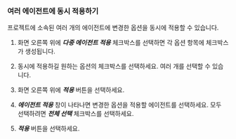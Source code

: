 ### 여러 에이전트에 동시 적용하기

프로젝트에 소속된 여러 개의 에이전트에 변경한 옵션을 동시에 적용할 수 있습니다.

1. 화면 오른쪽 위에 ***다중 에이전트 적용*** 체크박스를 선택하면 각 옵션 항목에 체크박스가 생성됩니다.

1. 동시에 적용하길 원하는 옵션의 체크박스를 선택하세요. 여러 개를 선택할 수 있습니다.

1. 화면 오른쪽 위에 ***적용*** 버튼을 선택하세요.

1. ***에이전트 적용*** 창이 나타나면 변경한 옵션을 적용할 에이전트를 선택하세요. 모두 선택하려면 ***전체 선택*** 체크박스를 선택하세요.

    <ImgLang img='multiple-apply-agent.png' desc='' />

1. ***적용*** 버튼을 선택하세요.
